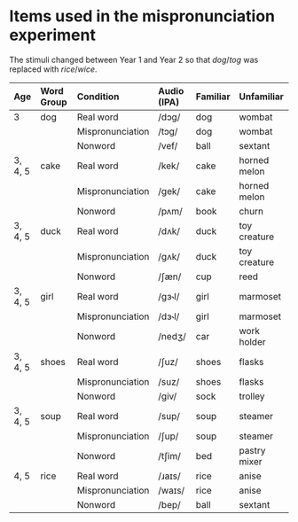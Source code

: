 Items used in the mispronunciation experiment {#mp-experiment-items}
========================================================================

The stimuli changed between Year 1 and Year 2 so that *dog*/*tog* was
replaced with *rice*/*wice*.

  **Age**           **Word Group**   **Condition**        **Audio (IPA)**                          **Familiar**          **Unfamiliar**
  ----------------- ---------------- -------------------- -------------------------------          --------------------- -----------------------
  3                 dog              Real word            \unicodefont/dɔg/\normalfont             dog                   wombat
                                     Mispronunciation     \unicodefont/tɔg/\normalfont             dog                   wombat
                                     Nonword              \unicodefont/vef/\normalfont             ball                  sextant
  3, 4, 5           cake             Real word            \unicodefont/kek/\normalfont             cake                  horned melon
                                     Mispronunciation     \unicodefont/gek/\normalfont             cake                  horned melon
                                     Nonword              \unicodefont/pʌm/\normalfont             book                  churn
  3, 4, 5           duck             Real word            \unicodefont/dʌk/\normalfont             duck                  toy creature
                                     Mispronunciation     \unicodefont/gʌk/\normalfont             duck                  toy creature
                                     Nonword              \unicodefont/ʃæn/\normalfont             cup                   reed
  3, 4, 5           girl             Real word            \unicodefont/gɜ˞l/\normalfont            girl                  marmoset
                                     Mispronunciation     \unicodefont/dɜ˞l/\normalfont            girl                  marmoset
                                     Nonword              \unicodefont/nedʒ/\normalfont            car                   work holder
  3, 4, 5           shoes            Real word            \unicodefont/ʃuz/\normalfont             shoes                 flasks
                                     Mispronunciation     \unicodefont/suz/\normalfont             shoes                 flasks
                                     Nonword              \unicodefont/giv/\normalfont             sock                  trolley
  3, 4, 5           soup             Real word            \unicodefont/sup/\normalfont             soup                  steamer
                                     Mispronunciation     \unicodefont/ʃup/\normalfont             soup                  steamer
                                     Nonword              \unicodefont/tʃim/\normalfont            bed                   pastry mixer
  4, 5              rice             Real word            \unicodefont/ɹaɪs/\normalfont            rice                  anise
                                     Mispronunciation     \unicodefont/waɪs/\normalfont            rice                  anise
                                     Nonword              \unicodefont/bep/\normalfont             ball                  sextant
